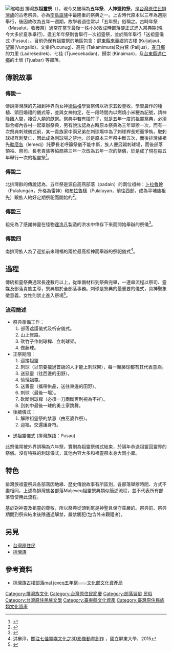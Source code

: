 [[File:土坂部落五年祭.jpg|缩略图]]
排灣族'''祖靈祭'''（{{lang-pwn|Maljeveq}}），現今又被稱為'''五年祭'''、'''人神盟約祭'''，是[[台灣原住民|台灣原住民]][[排灣族|排灣族]]的古老祭典，亦為[[南島語族|南島語族]]中最隆重的祭典之一。上古時代原本以三年為週期舉行，後因故改為五年一週期，故學者過往常以「五年祭」俗稱之。古時年祭（Masalut，收穫祭）通常在當季最後一株小米收成時部落便正式進入祭典期(現今大多於夏季舉行)，逢五年年祭則會舉行一次祖靈祭，並於隔年舉行「送祖靈儀式 (Pusau)」。目前仍保有祖靈祭的地區包含：[[屏東縣|屏東縣]][[來義鄉|來義鄉]]的古樓 (Kuljaljau)、望嘉(Vungalid)、文樂(Pucunug)、高見 (Takamimura)及白鷺 (Pailjus)，[[春日鄉|春日鄉]]的力里 (Ladrekedrek)、七佳 (Tjuvecekadan)、歸崇 (Kinaiman)，及[[台東縣|台東縣]][[達仁鄉|達仁鄉]]的土坂 (Tjuabar) 等部落。

==傳說故事==
===傳說一===
{{main|勒麼各|德倫格}}
傳說排灣族的先祖到神界向女神[[德倫格|德倫格]]學習祭儀以祈求五穀豐收，學習農作的種植、頭目婚禮的儀式等，並與女神約定，在一段時間內以燃燒小米粳為記號，請神降臨人間，接受人類的獻祭。祭典中若有插竹子，就是五年一度的祖靈祭典，必須聯合鄉內各村一起舉辦祭典，另有說法認為古時原本祭典為三年舉辦一次，而有一次祭典刺球儀式前，某一貴族家中兩兄弟在刺球場中為了刺球桿長短而爭執，取刺球桿互刺雙亡，因此成為刺球場之禁地，於是原本三年祭中斷五次，而後排灣族祖先[[勒麼各|勒麼各]]（lemedj）託夢長老呼籲祭儀不能中斷，族人便另闢刺球場，而後部落領袖、祭司、長老貴族等協商將三年一次改為五年一次的祭儀，於是成了現在每五年舉行一次的祖靈祭<ref name=":0">{{Cite web|url=https://www.matataiwan.com/2014/01/31/paiwan-pailjus-maljeveq/|title=開始了開始了，一場神和人在百年前就說好的約會，即將在今日展開囉！|accessdate=2018-03-05|author=|date=2014-01-31|publisher=Mata Taiwan|archive-date=2021-02-05|archive-url=https://web.archive.org/web/20210205201325/https://www.matataiwan.com/2014/01/31/paiwan-pailjus-maljeveq/|dead-url=no}}</ref>。

===傳說二===
{{main|卜拉魯幹|布拉魯樣}}
北排灣群的傳說認為，五年祭是源自高燕部落（padain）的兩位祖神：[[卜拉魯幹|卜拉魯幹]]（Pulalungan，升格為雷神）和[[布拉魯樣|布拉魯樣]]（Pulaluyan，前往西部，成為平埔族祖先）跟族人約好定期祭祀而開始的<ref name="排灣文化的詮釋">{{cite book|author=胡台麗|title=排灣文化的詮釋|url=https://www.books.com.tw/products/0010514116|publisher=聯經出版|date=2011-07-27|isbn=9789570838336|access-date=2020-12-04|archive-date=2018-07-07|archive-url=https://web.archive.org/web/20180707061824/http://www.books.com.tw/products/0010514116|dead-url=no}}</ref>。

===傳說三===
{{main|達洛凡}}
祖先為了感謝神靈在怪物[[達洛凡|達洛凡]]製造的洪水中倖存下來而開始舉辦的祭儀<ref name="原語による台灣高砂族傳說集">{{cite book|last=|first=|date=1935|title=原語による台灣高砂族傳說集|work=|url=http://www.smcbook.com.tw/smc/index.php?route=product/product&product_id=200|location=|publisher=南天書局|page=|isbn=9789576383045|author=小川尚義、淺井惠倫|access-date=2022-01-20|archive-date=2020-10-17|archive-url=https://web.archive.org/web/20201017010908/http://www.smcbook.com.tw/smc/index.php?route=product%2Fproduct&product_id=200|dead-url=yes}}</ref>。
===傳說四===
{{main|薩烏麥與薩凜利}}
南排灣族人為了迎接前來賜福的兩位最高祖神而舉辦的祭祀儀式<ref>洪楙淳，[http://ir.nptu.edu.tw/retrieve/23046/103NPTU0616020-001.pdf 關注七佳靈媒文化之3D影像動畫創作] {{Wayback|url=http://ir.nptu.edu.tw/retrieve/23046/103NPTU0616020-001.pdf |date=20210826224230 }}，國立屏東大學，2015</ref>。

==過程==
傳統祖靈祭典通常長達數月以上，從準備材料到祭典完畢，一連串流程以祭司、靈媒及部落貴族主導，祭典屬於全部落事務。刺球是祭典的最重要的儀式，具神聖象徵意義，女性則禁止進入祭場<ref>{{Cite web|url=https://www.matataiwan.com/2013/10/22/paiwan-2013-maljeveq/|title=你以為全天下的大洪水傳說，都是下雨造成的嗎？排灣族五年祭：大錯特錯！|accessdate=2018-03-05|author=|date=2013-10-22|publisher=Mata Taiwan|archive-date=2021-02-07|archive-url=https://web.archive.org/web/20210207095421/https://www.matataiwan.com/2013/10/22/paiwan-2013-maljeveq/|dead-url=no}}</ref>。
===流程簡述===
*祭典準備工作：
*#部落遮護儀式及祈安儀式。
*#山上修路。
*#砍竹子作刺球桿、立刺球架。
*#做藤球。
*正祭期間：
*#迎接祖靈 
*#刺球（以前要獵過首級的人才能上刺球架），每一顆藤球都有其代表意涵。
*#送惡靈（往西邊的田野）。
*#愉悅祖靈。
*#送善靈（攜帶供品，送往東邊的田野）。
*#刺球（最後一場）。
*#砍斷刺球桿（必須一刀兩斷否則視為不祥）。
*#到刺中最後一球的勇士家跳舞。
*後續儀式：
*#解除祖靈祭的禁忌（由巫婆作祭）。
*#迎福，交還護身符。

*送祖靈儀式 (排灣族語：Pusau)
此祭儀常被外界誤稱為六年祭，實則為祖靈祭儀式結束，於隔年恭送祖靈回靈界的祭儀。沒有特殊的刺球儀式，其他內容大多和祖靈祭本身大同小異。

==特色==
排灣族祖靈祭典各部落因地緣、歷史傳說故事有所區別，各部落舉辦時間、方式不盡相同，上述為排灣族各部落Maljeveq祖靈祭典類似簡述流程，並不代表所有部落皆使用此流程。

基於對神靈及祖靈的尊敬，所以祭典從頭到尾是神聖且保守莊嚴的。祭典前、祭典期間到祭典結束後除通過解禁，嚴禁觸犯(包含外來觀禮者)。

==另見==
* [[台灣原住民|台灣原住民]]
* [[排灣族|排灣族]]

==參考資料==
{{reflist|2}}
*[https://nchdb.boch.gov.tw/assets/advanceSearch/folklore/20120426000003 排灣族古樓部落mal jeveq五年祭——文化部文化資產局] {{Wayback|url=https://nchdb.boch.gov.tw/assets/advanceSearch/folklore/20120426000003 |date=20190511214629 }}

[[Category:排灣族文化|Category:排灣族文化]]
[[Category:台灣原住民節慶|Category:台灣原住民節慶]]
[[Category:部落習俗|Category:部落習俗]]
[[Category:中華民國無形文化資產民俗類|民俗]]
[[Category:台灣原住民族文學|Category:台灣原住民族文學]]
[[Category:臺東縣文化資產|Category:臺東縣文化資產]]
[[Category:臺灣原住民族類文化資產|Category:臺灣原住民族類文化資產]]